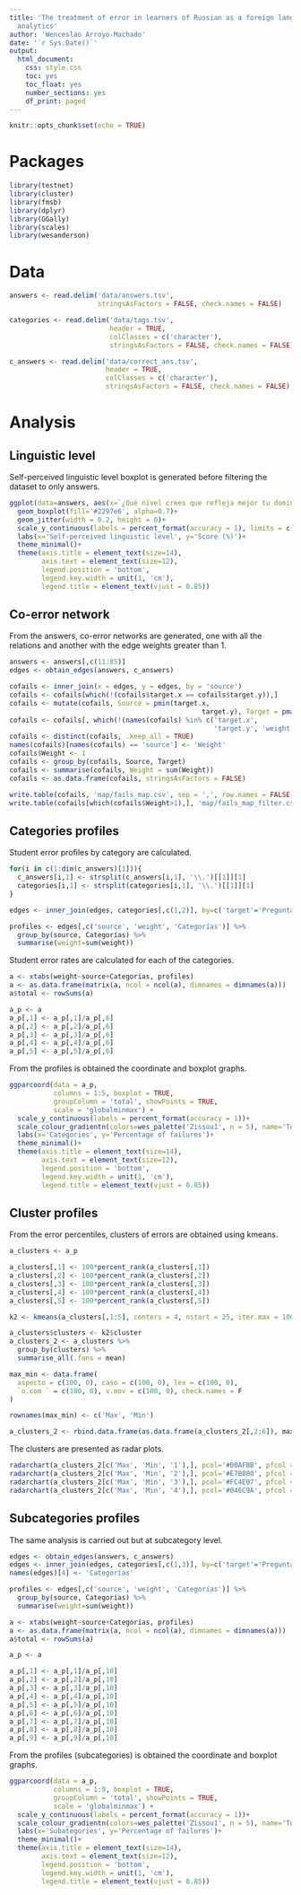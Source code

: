 ```yaml
---
title: 'The treatment of error in learners of Russian as a foreign language: visual
  analytics'
author: 'Wenceslao Arroyo-Machado'
date: '`r Sys.Date()`'
output:
  html_document:
    css: style.css
    toc: yes
    toc_float: yes
    number_sections: yes
    df_print: paged
---
```


```r
knitr::opts_chunk$set(echo = TRUE)
```

# Packages

```r
library(testnet)
library(cluster)
library(fmsb)
library(dplyr)
library(GGally) 
library(scales)
library(wesanderson)
```

# Data

```r
answers <- read.delim('data/answers.tsv',
                      stringsAsFactors = FALSE, check.names = FALSE)

categories <- read.delim('data/tags.tsv',
                         header = TRUE,
                         colClasses = c('character'),
                         stringsAsFactors = FALSE, check.names = FALSE)

c_answers <- read.delim('data/correct_ans.tsv',
                        header = TRUE,
                        colClasses = c('character'),
                        stringsAsFactors = FALSE, check.names = FALSE)
```

# Analysis
## Linguistic level
Self-perceived linguistic level boxplot is generated before filtering the dataset to only answers.

```r
ggplot(data=answers, aes(x=`¿Qué nivel crees que refleja mejor tu dominio de la lengua rusa en términos generales?`, y=Puntuación/75))+
  geom_boxplot(fill='#2297e6', alpha=0.7)+
  geom_jitter(width = 0.2, height = 0)+
  scale_y_continuous(labels = percent_format(accuracy = 1), limits = c(0.4, 1))+
  labs(x='Self-perceived linguistic level', y='Score (%)')+
  theme_minimal()+
  theme(axis.title = element_text(size=14),
        axis.text = element_text(size=12),
        legend.position = 'bottom',
        legend.key.width = unit(1, 'cm'),
        legend.title = element_text(vjust = 0.85))
```

## Co-error network
From the answers, co-error networks are generated, one with all the relations and another with the edge weights greater than 1.

```r
answers <- answers[,c(11:85)]
edges <- obtain_edges(answers, c_answers)

cofails <- inner_join(x = edges, y = edges, by = 'source')
cofails <- cofails[which(!(cofails$target.x == cofails$target.y)),]
cofails <- mutate(cofails, Source = pmin(target.x, 
                                                target.y), Target = pmax(target.x, target.y))
cofails <- cofails[, which(!(names(cofails) %in% c('target.x', 
                                                   'target.y', 'weight.x', 'weight.y')))]
cofails <- distinct(cofails, .keep_all = TRUE)
names(cofails)[names(cofails) == 'source'] <- 'Weight'
cofails$Weight <- 1
cofails <- group_by(cofails, Source, Target)
cofails <- summarise(cofails, Weight = sum(Weight))
cofails <- as.data.frame(cofails, stringsAsFactors = FALSE)

write.table(cofails, 'map/fails_map.csv', sep = ',', row.names = FALSE, col.names = FALSE)
write.table(cofails[which(cofails$Weight>1),], 'map/fails_map_filter.csv', sep = ',', row.names = FALSE, col.names = FALSE)
```

## Categories profiles
Student error profiles by category are calculated.

```r
for(i in c(1:dim(c_answers)[1])){
  c_answers[i,1] <- strsplit(c_answers[i,1], '\\.')[[1]][1]
  categories[i,1] <- strsplit(categories[i,1], '\\.')[[1]][1]
}

edges <- inner_join(edges, categories[,c(1,2)], by=c('target'='Preguntas'))

profiles <- edges[,c('source', 'weight', 'Categorías')] %>%
  group_by(source, Categorías) %>%
  summarise(weight=sum(weight))
```

Student error rates are calculated for each of the categories.

```r
a <- xtabs(weight~source+Categorías, profiles)
a <- as.data.frame(matrix(a, ncol = ncol(a), dimnames = dimnames(a)))
a$total <- rowSums(a)

a_p <- a
a_p[,1] <- a_p[,1]/a_p[,6]
a_p[,2] <- a_p[,2]/a_p[,6]
a_p[,3] <- a_p[,3]/a_p[,6]
a_p[,4] <- a_p[,4]/a_p[,6]
a_p[,5] <- a_p[,5]/a_p[,6]
```

From the profiles is obtained the coordinate and boxplot graphs.

```r
ggparcoord(data = a_p,
           columns = 1:5, boxplot = TRUE,
           groupColumn = 'total', showPoints = TRUE,
           scale = 'globalminmax') +
  scale_y_continuous(labels = percent_format(accuracy = 1))+
  scale_colour_gradientn(colors=wes_palette('Zissou1', n = 5), name='Total failures', breaks=extended_breaks())+
  labs(x='Categories', y='Percentage of failures')+
  theme_minimal()+
  theme(axis.title = element_text(size=14),
        axis.text = element_text(size=12),
        legend.position = 'bottom',
        legend.key.width = unit(1, 'cm'),
        legend.title = element_text(vjust = 0.85))
```

## Cluster profiles
From the error percentiles, clusters of errors are obtained using kmeans.

```r
a_clusters <- a_p

a_clusters[,1] <- 100*percent_rank(a_clusters[,1])
a_clusters[,2] <- 100*percent_rank(a_clusters[,2])
a_clusters[,3] <- 100*percent_rank(a_clusters[,3])
a_clusters[,4] <- 100*percent_rank(a_clusters[,4])
a_clusters[,5] <- 100*percent_rank(a_clusters[,5])

k2 <- kmeans(a_clusters[,1:5], centers = 4, nstart = 25, iter.max = 100)

a_clusters$clusters <- k2$cluster
a_clusters_2 <- a_clusters %>%
  group_by(clusters) %>%
  summarise_all(.funs = mean)

max_min <- data.frame(
  aspecto = c(100, 0), caso = c(100, 0), lex = c(100, 0),
  `o.com ` = c(100, 0), v.mov = c(100, 0), check.names = F
)

rownames(max_min) <- c('Max', 'Min')

a_clusters_2 <- rbind.data.frame(as.data.frame(a_clusters_2[,2:6]), max_min)
```

The clusters are presented as radar plots.

```r
radarchart(a_clusters_2[c('Max', 'Min', '1'),], pcol='#00AFBB', pfcol = alpha('#00AFBB', 0.5))
radarchart(a_clusters_2[c('Max', 'Min', '2'),], pcol='#E7B800', pfcol = alpha('#E7B800', 0.5))
radarchart(a_clusters_2[c('Max', 'Min', '3'),], pcol='#FC4E07', pfcol = alpha('#FC4E07', 0.5))
radarchart(a_clusters_2[c('Max', 'Min', '4'),], pcol='#046C9A', pfcol = alpha('#046C9A', 0.5))
```

## Subcategories profiles
The same analysis is carried out but at subcategory level.

```r
edges <- obtain_edges(answers, c_answers)
edges <- inner_join(edges, categories[,c(1,3)], by=c('target'='Preguntas'))
names(edges)[4] <- 'Categorías'

profiles <- edges[,c('source', 'weight', 'Categorías')] %>%
  group_by(source, Categorías) %>%
  summarise(weight=sum(weight))

a <- xtabs(weight~source+Categorías, profiles)
a <- as.data.frame(matrix(a, ncol = ncol(a), dimnames = dimnames(a)))
a$total <- rowSums(a)

a_p <- a

a_p[,1] <- a_p[,1]/a_p[,10]
a_p[,2] <- a_p[,2]/a_p[,10]
a_p[,3] <- a_p[,3]/a_p[,10]
a_p[,4] <- a_p[,4]/a_p[,10]
a_p[,5] <- a_p[,5]/a_p[,10]
a_p[,6] <- a_p[,6]/a_p[,10]
a_p[,7] <- a_p[,7]/a_p[,10]
a_p[,8] <- a_p[,8]/a_p[,10]
a_p[,9] <- a_p[,9]/a_p[,10]
```

From the profiles (subcategories) is obtained the coordinate and boxplot graphs.

```r
ggparcoord(data = a_p,
           columns = 1:9, boxplot = TRUE,
           groupColumn = 'total', showPoints = TRUE,
           scale = 'globalminmax') +
  scale_y_continuous(labels = percent_format(accuracy = 1))+
  scale_colour_gradientn(colors=wes_palette('Zissou1', n = 5), name='Total failures', breaks=extended_breaks())+
  labs(x='Subategories', y='Percentage of failures')+
  theme_minimal()+
  theme(axis.title = element_text(size=14),
        axis.text = element_text(size=12),
        legend.position = 'bottom',
        legend.key.width = unit(1, 'cm'),
        legend.title = element_text(vjust = 0.85))
```